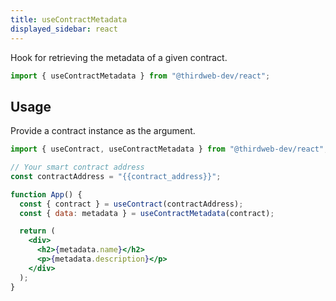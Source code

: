 ```yaml
---
title: useContractMetadata
displayed_sidebar: react
---
```



Hook for retrieving the metadata of a given contract.

```jsx
import { useContractMetadata } from "@thirdweb-dev/react";
```

## Usage

Provide a contract instance as the argument.

```jsx
import { useContract, useContractMetadata } from "@thirdweb-dev/react";

// Your smart contract address
const contractAddress = "{{contract_address}}";

function App() {
  const { contract } = useContract(contractAddress);
  const { data: metadata } = useContractMetadata(contract);

  return (
    <div>
      <h2>{metadata.name}</h2>
      <p>{metadata.description}</p>
    </div>
  );
}
```